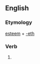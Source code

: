 ==English==

===Etymology===
[[esteem]] + [[-eth]]

===Verb===
{{infl|en|verb form}}

# {{archaic third-person singular of|esteem}}